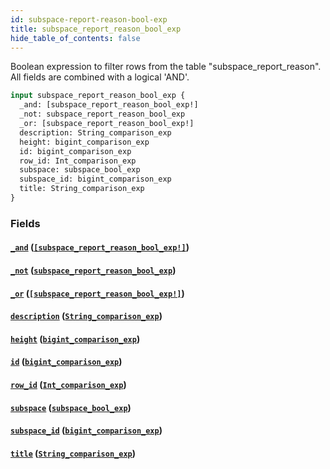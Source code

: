 ```yaml
---
id: subspace-report-reason-bool-exp
title: subspace_report_reason_bool_exp
hide_table_of_contents: false
---
```


Boolean expression to filter rows from the table "subspace_report_reason". All fields are combined with a logical 'AND'.

```graphql
input subspace_report_reason_bool_exp {
  _and: [subspace_report_reason_bool_exp!]
  _not: subspace_report_reason_bool_exp
  _or: [subspace_report_reason_bool_exp!]
  description: String_comparison_exp
  height: bigint_comparison_exp
  id: bigint_comparison_exp
  row_id: Int_comparison_exp
  subspace: subspace_bool_exp
  subspace_id: bigint_comparison_exp
  title: String_comparison_exp
}
```

### Fields

#### [`_and`](#) ([`[subspace_report_reason_bool_exp!]`](../inputs/subspace-report-reason-bool-exp))

#### [`_not`](#) ([`subspace_report_reason_bool_exp`](../inputs/subspace-report-reason-bool-exp))

#### [`_or`](#) ([`[subspace_report_reason_bool_exp!]`](../inputs/subspace-report-reason-bool-exp))

#### [`description`](#) ([`String_comparison_exp`](../inputs/string-comparison-exp))

#### [`height`](#) ([`bigint_comparison_exp`](../inputs/bigint-comparison-exp))

#### [`id`](#) ([`bigint_comparison_exp`](../inputs/bigint-comparison-exp))

#### [`row_id`](#) ([`Int_comparison_exp`](../inputs/int-comparison-exp))

#### [`subspace`](#) ([`subspace_bool_exp`](../inputs/subspace-bool-exp))

#### [`subspace_id`](#) ([`bigint_comparison_exp`](../inputs/bigint-comparison-exp))

#### [`title`](#) ([`String_comparison_exp`](../inputs/string-comparison-exp))
